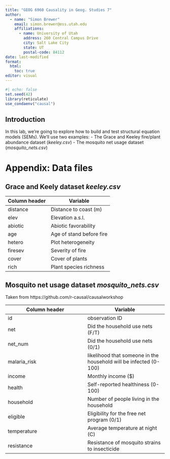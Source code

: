 ```yaml
---
title: "GEOG 6960 Causality in Geog. Studies 7"
author: 
  - name: "Simon Brewer"
    email: simon.brewer@ess.utah.edu
    affiliations:
      - name: University of Utah
        address: 260 Central Campus Drive
        city: Salt Lake City
        state: UT
        postal-code: 84112
date: last-modified
format:
  html:
    toc: true
editor: visual
---
```


```r
#| echo: false
set.seed(42)
library(reticulate)
use_condaenv("causal")
```

## Introduction

In this lab, we're going to explore how to build and test structural equation models (SEMs). We'll use two examples: - The Grace and Keeley fire/plant abundance dataset (*keeley.csv*) - The mosquito net usage dataset (*mosquito_nets.csv*)



# Appendix: Data files

## Grace and Keely dataset *keeley.csv*

| Column header | Variable                 |
|---------------|--------------------------|
| distance      | Distance to coast (m)    |
| elev          | Elevation a.s.l.         |
| abiotic       | Abiotic favorability     |
| age           | Age of stand before fire |
| hetero        | Plot heterogeneity       |
| firesev       | Severity of fire         |
| cover         | Cover of plants          |
| rich          | Plant species richness   |

## Mosquito net usage dataset *mosquito_nets.csv*

Taken from https://github.com/r-causal/causalworkshop

| Column header | Variable                                                          |
|------------------------------------|------------------------------------|
| id            | observation ID                                                    |
| net           | Did the household use nets (F/T)                                  |
| net_num       | Did the household use nets (0/1)                                  |
| malaria_risk  | likelihood that someone in the household will be infected (0-100) |
| income        | Monthly income (\$)                                               |
| health        | Self-reported healthiness (0-100)                                 |
| household     | Number of people living in the household                          |
| eligible      | Eligibility for the free net program (0/1)                        |
| temperature   | Average temperature at night (C)                                  |
| resistance    | Resistance of mosquito strains to insecticide                     |
